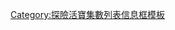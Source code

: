 {{Infobox Adventure Time season episode list
| season_number = 2
| start_year    = 2010
| end_year      = 2011
| start_date    = 2010年10月11日
| end_date      = 2011年5月9日
| episode_list  = 
<center>'''[[探險活寶 (第二季)|第二季]]集數列表'''</center>
#[[惡夜魔境]]
#[[邪惡之眼]]
#[[效忠國王]]
#[[神奇盔甲]]
#[[說故事]]
#[[慢慢愛]]
#[[發電機 (探險活寶)|發電機]]
#[[水晶魔力]]
#[[美味皇家塔]]
#[[公主的頭髮]]
#[[冰之刃密室]]
#[[彩爸與彩媽]]
#[[神秘豆莢]]
#[[沉默的國王]]
#[[真正的自己 (探險活寶)|真正的自己]]
#[[電玩世界 (探險活寶)|電玩世界]]
#[[尋找死神]]
#[[巨人蘇珊]]
#[[神秘列車]]
#[[一起看電影]]
#[[怪獸的肚子]]
#[[不要再ㄍㄧㄥ了]]
#[[一起拍電影]]
#[[愚笨的人類/人類大反擊|愚笨的人類]]
#[[愚笨的人類/人類大反擊|人類大反擊]]
#[[吸血鬼訓練課]]
}}<noinclude>[[Category:探險活寶集數列表信息框模板]]</noinclude>